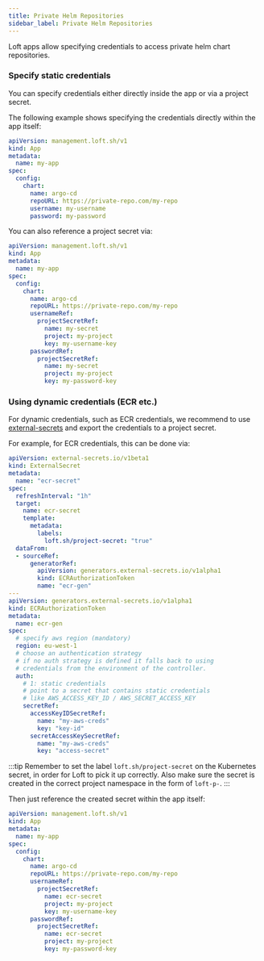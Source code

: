 ```yaml
---
title: Private Helm Repositories
sidebar_label: Private Helm Repositories
---
```


Loft apps allow specifying credentials to access private helm chart repositories.

### Specify static credentials

You can specify credentials either directly inside the app or via a project secret.

The following example shows specifying the credentials directly within the app itself:
```yaml
apiVersion: management.loft.sh/v1
kind: App
metadata:
  name: my-app
spec:
  config:
    chart:
      name: argo-cd
      repoURL: https://private-repo.com/my-repo
      username: my-username
      password: my-password
```

You can also reference a project secret via:
```yaml
apiVersion: management.loft.sh/v1
kind: App
metadata:
  name: my-app
spec:
  config:
    chart:
      name: argo-cd
      repoURL: https://private-repo.com/my-repo
      usernameRef:
        projectSecretRef:
          name: my-secret
          project: my-project
          key: my-username-key
      passwordRef:
        projectSecretRef:
          name: my-secret
          project: my-project
          key: my-password-key
```

### Using dynamic credentials (ECR etc.)

For dynamic credentials, such as ECR credentials, we recommend to use [external-secrets](https://external-secrets.io/) and export the credentials to a project secret.

For example, for ECR credentials, this can be done via:
```yaml
apiVersion: external-secrets.io/v1beta1
kind: ExternalSecret
metadata:
  name: "ecr-secret"
spec:
  refreshInterval: "1h"
  target:
    name: ecr-secret
    template:
      metadata:
        labels:
          loft.sh/project-secret: "true"
  dataFrom:
  - sourceRef:
      generatorRef:
        apiVersion: generators.external-secrets.io/v1alpha1
        kind: ECRAuthorizationToken
        name: "ecr-gen"
---
apiVersion: generators.external-secrets.io/v1alpha1
kind: ECRAuthorizationToken
metadata:
  name: ecr-gen
spec:
  # specify aws region (mandatory)
  region: eu-west-1
  # choose an authentication strategy
  # if no auth strategy is defined it falls back to using
  # credentials from the environment of the controller.
  auth:
    # 1: static credentials
    # point to a secret that contains static credentials
    # like AWS_ACCESS_KEY_ID / AWS_SECRET_ACCESS_KEY
    secretRef:
      accessKeyIDSecretRef:
        name: "my-aws-creds"
        key: "key-id"
      secretAccessKeySecretRef:
        name: "my-aws-creds"
        key: "access-secret"
```

:::tip
Remember to set the label `loft.sh/project-secret` on the Kubernetes secret, in order for Loft to pick it up correctly. Also make sure the secret is created in the correct project namespace in the form of `loft-p-`.
:::

Then just reference the created secret within the app itself:
```yaml
apiVersion: management.loft.sh/v1
kind: App
metadata:
  name: my-app
spec:
  config:
    chart:
      name: argo-cd
      repoURL: https://private-repo.com/my-repo
      usernameRef:
        projectSecretRef:
          name: ecr-secret
          project: my-project
          key: my-username-key
      passwordRef:
        projectSecretRef:
          name: ecr-secret
          project: my-project
          key: my-password-key
```
